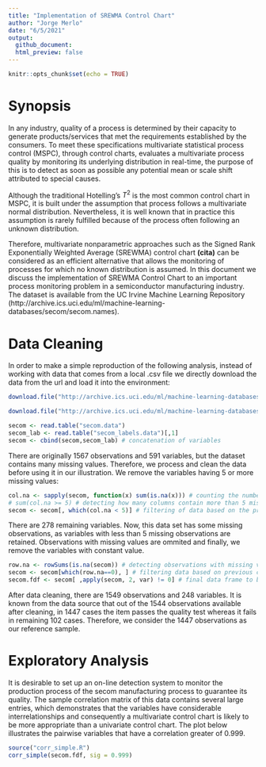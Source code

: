 ```yaml
---
title: "Implementation of SREWMA Control Chart"
author: "Jorge Merlo"
date: "6/5/2021"
output:
  github_document:
  html_preview: false 
---
```


```r
knitr::opts_chunk$set(echo = TRUE)
```

# Synopsis

In any industry, quality of a process is determined by their capacity to generate products/services that met the requirements established by the consumers. To meet these specifications multivariate statistical process control (MSPC), through control charts, evaluates a multivariate process quality by monitoring its underlying distribution in real-time, the purpose of this is to detect as soon as possible any potential mean or scale shift attributed to special causes.

Although the traditional Hotelling's $T^2$ is the most common control chart in MSPC, it is built under the assumption that process follows a multivariate normal distribution. Nevertheless, it is well known that in practice this assumption is rarely fulfilled because of the process often following an unknown distribution.

Therefore, multivariate nonparametric approaches such as the Signed Rank Exponentially Weighted Average (SREWMA) control chart **(cita)** can be considered as an efficient alternative that allows the monitoring of processes for which no known distribution is assumed. In this document we discuss the implementation of SREWMA Control Chart to an important process monitoring problem in a semiconductor manufacturing industry. The dataset is available from the UC Irvine Machine Learning Repository (http://archive.ics.uci.edu/ml/machine-learning-databases/secom/secom.names).

# Data Cleaning

In order to make a simple reproduction of the following analysis, instead of working with data that comes from a local .csv file we directly download the data from the url and load it into the environment:

```r
download.file("http://archive.ics.uci.edu/ml/machine-learning-databases/secom/secom.data", destfile = "secom.data") # explanatory variables

download.file("http://archive.ics.uci.edu/ml/machine-learning-databases/secom/secom_labels.data", destfile  = "secom_labels.data") # output

secom <- read.table("secom.data")
secom_lab <- read.table("secom_labels.data")[,1]
secom <- cbind(secom,secom_lab) # concatenation of variables
```

There are originally 1567 observations and 591 variables, but the dataset contains many missing values. Therefore, we process and clean the data before using it in our illustration. We remove the variables having 5 or more missing values:

```r
col.na <- sapply(secom, function(x) sum(is.na(x))) # counting the number of NA's in each variable
# sum(col.na >= 5) # detecting how many columns contain more than 5 missing values
secom <- secom[, which(col.na < 5)] # filtering of data based on the previous condition
```

There are 278 remaining variables. Now, this data set has some missing observations, as variables with less than 5 missing observations are retained. Observations with missing values are ommited and finally, we remove the variables with constant value.

```r
row.na <- rowSums(is.na(secom)) # detecting observations with missing values
secom <- secom[which(row.na==0), ] # filtering data based on previous condition
secom.fdf <- secom[ ,apply(secom, 2, var) != 0] # final data frame to be analyzed (variables with constant value are removed)
```

After data cleaning, there are 1549 observations and 248 variables. It is known from the data source that out of the 1544 observations available after cleaning, in 1447 cases the item passes the quality test whereas it fails in remaining 102 cases. Therefore, we consider the 1447 observations as our reference sample.

# Exploratory Analysis

It is desirable to set up an on-line detection system to monitor the production process of the secom manufacturing process to guarantee its quality. The sample correlation matrix of this data  contains several large entries, which demonstrates that the variables have considerable interrelationships and consequently a multivariate control chart is likely to be more appropriate than a univariate control chart. The plot below illustrates the pairwise variables that have a correlation greater of 0.999. 

```r
source("corr_simple.R")
corr_simple(secom.fdf, sig = 0.999)
```


